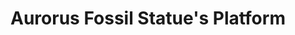 ---
title: "Aurorus Fossil Statue's Platform"
meta_title: "Aurorus Fossil Statue's Platform craft"
description: "Craft de Aurorus Fossil Statue's Platform"
rank: "s"
draft: false
name: "Aurorus Fossil Statue's Platform"
recipe_img: "https://wiki.pokexgames.com/images/4/4b/Fossil_Statue_Platform.png"
level: 103
craft_time: 86400
result: 1
value_npc: 1
ingredients:
  - name: "Corrupted Gold Bar"
    quantity: 30
    item_img: "https://wiki.pokexgames.com/images/9/9d/Corrupted_Gold_Bar.png"
    value_npc: 1
  - name: "Ice Crystal"
    quantity: 20
    item_img: "https://wiki.pokexgames.com/images/c/ca/Ice_Crystal.png"
    value_npc: 1
  - name: "Corrupted Ice Piece"
    quantity: 12
    item_img: "https://wiki.pokexgames.com/images/c/cb/Corrupted-Ice-Piece.gif"
    value_npc: 1
  - name: "Frosty Tail"
    quantity: 10
    item_img: "https://wiki.pokexgames.com/images/f/f2/Frosty_Tail.png"
    value_npc: 1
  - name: "Red Spike"
    quantity: 10
    item_img: "https://wiki.pokexgames.com/images/0/02/Red_Spike.png"
    value_npc: 1
  - name: "Razor Claw"
    quantity: 2
    item_img: "https://wiki.pokexgames.com/images/f/f6/Razor_Claw.png"
    value_npc: 1
---